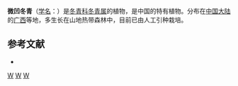 {{Speciesbox 
| taxon = Ilex retusifolia
| authority = Hu
}}
'''微凹冬青'''（[[学名|学名]]：{{lang|la|''Ilex retusifolia''}}）是[[冬青科|冬青科]][[冬青属|冬青属]]的植物，是中国的特有植物。分布在[[中国大陆|中国大陆]]的[[广西|广西]]等地，多生长在山地热带森林中，目前已由人工引种栽培。

== 参考文献 ==
<div class="references-small">
* {{cite web| url =http://www.bioinfo.cn/db05/KmzwSpecies.php?action=view&id=13975| title =微凹冬青| work =《中国高等植物数据库全库》| publisher =中国科学院微生物研究所| author =昆明植物研究所| accessdate =2009-02-24| deadurl =yes| archiveurl =https://web.archive.org/web/20160305063427/http://www.bioinfo.cn/db05/KmzwSpecies.php?action=view&id=13975| archivedate =2016-03-05}}
</div>
{{Taxonbar|from=Q11071286}}

[[Category:冬青属|W]]
[[Category:中國特有植物|W]]
[[Category:广西植物|W]]